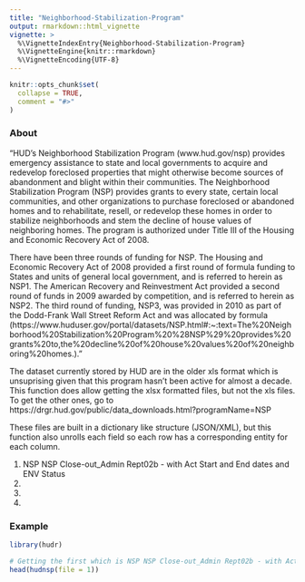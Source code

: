 ```yaml
---
title: "Neighborhood-Stabilization-Program"
output: rmarkdown::html_vignette
vignette: >
  %\VignetteIndexEntry{Neighborhood-Stabilization-Program}
  %\VignetteEngine{knitr::rmarkdown}
  %\VignetteEncoding{UTF-8}
---
```


```r
knitr::opts_chunk$set(
  collapse = TRUE,
  comment = "#>"
)
```

### About

"HUD's Neighborhood Stabilization Program (www.hud.gov/nsp) provides emergency assistance to state and local governments to acquire and redevelop foreclosed properties that might otherwise become sources of abandonment and blight within their communities. The Neighborhood Stabilization Program (NSP) provides grants to every state, certain local communities, and other organizations to purchase foreclosed or abandoned homes and to rehabilitate, resell, or redevelop these homes in order to stabilize neighborhoods and stem the decline of house values of neighboring homes. The program is authorized under Title III of the Housing and Economic Recovery Act of 2008.

There have been three rounds of funding for NSP. The Housing and Economic Recovery Act of 2008 provided a first round of formula funding to States and units of general local government, and is referred to herein as NSP1. The American Recovery and Reinvestment Act provided a second round of funds in 2009 awarded by competition, and is referred to herein as NSP2. The third round of funding, NSP3, was provided in 2010 as part of the Dodd-Frank Wall Street Reform Act and was allocated by formula (https://www.huduser.gov/portal/datasets/NSP.html#:~:text=The%20Neighborhood%20Stabilization%20Program%20%28NSP%29%20provides%20grants%20to,the%20decline%20of%20house%20values%20of%20neighboring%20homes.)."

The dataset currently stored by HUD are in the older xls format which is unsuprising given that this program
hasn't been active for almost a decade. This function does allow getting the xlsx formatted files, but not 
the xls files. To get the other ones, go to https://drgr.hud.gov/public/data_downloads.html?programName=NSP

These files are built in a dictionary like structure (JSON/XML), but this function also unrolls each field so
each row has a corresponding entity for each column.

1) NSP NSP Close-out_Admin Rept02b - with Act Start and End dates and ENV Status
2)
3)
4)



### Example
```r
library(hudr)

# Getting the first which is NSP NSP Close-out_Admin Rept02b - with Act Start and End dates and ENV Status.xlsx
head(hudnsp(file = 1))

```
